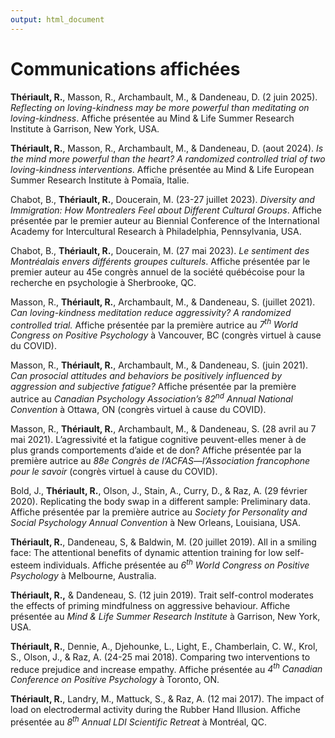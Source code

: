 ```yaml
---
output: html_document
---
```


\setlength{\parindent}{-0.2in}
\setlength{\leftskip}{0.2in}
\setlength{\parskip}{8pt}
\footnotesize

# Communications affichées

**Thériault, R.**, Masson, R., Archambault, M., & Dandeneau, D. (2 juin 2025). *Reflecting on loving-kindness may be more powerful than meditating on loving-kindness*. Affiche présentée au Mind & Life Summer Research Institute à Garrison, New York, USA.

**Thériault, R.**, Masson, R., Archambault, M., & Dandeneau, D. (aout 2024). *Is the mind more powerful than the heart?  A randomized controlled trial of two loving-kindness interventions*. Affiche présentée au Mind & Life European Summer Research Institute à Pomaïa, Italie.

Chabot, B., **Thériault, R.**, Doucerain, M. (23-27 juillet 2023). *Diversity and Immigration: How Montrealers Feel about Different Cultural Groups*. Affiche présentée par le premier auteur au Biennial Conference of the International Academy for Intercultural Research à Philadelphia, Pennsylvania, USA.

Chabot, B., **Thériault, R.**, Doucerain, M. (27 mai 2023). *Le sentiment des Montréalais envers différents groupes culturels*. Affiche présentée par le premier auteur au 45e congrès annuel de la société québécoise pour la recherche en psychologie à Sherbrooke, QC.

Masson, R., **Thériault, R.**, Archambault, M., & Dandeneau, S. (juillet 2021). *Can loving-kindness meditation reduce aggressivity? A randomized controlled trial.* Affiche présentée par la première autrice au *7^th^ World Congress on Positive Psychology* à Vancouver, BC (congrès virtuel à cause du COVID).

Masson, R., **Thériault, R.**, Archambault, M., & Dandeneau, S. (juin 2021). *Can prosocial attitudes and behaviors be positively influenced by aggression and subjective fatigue?* Affiche présentée par la première autrice au *Canadian Psychology Association's 82^nd^ Annual National Convention* à Ottawa, ON (congrès virtuel à cause du COVID).

Masson, R., **Thériault, R.**, Archambault, M., & Dandeneau, S. (28 avril au 7 mai 2021). L'agressivité et la fatigue cognitive peuvent-elles mener à de plus grands comportements d'aide et de don? Affiche présentée par la première autrice au *88e Congrès de l'ACFAS*---*l'Association francophone pour le savoir* (congrès virtuel à cause du COVID).

Bold, J., **Thériault, R.**, Olson, J., Stain, A., Curry, D., & Raz, A. (29 février 2020). Replicating the body swap in a different sample: Preliminary data. Affiche présentée par la première autrice au *Society for Personality and Social Psychology Annual Convention* à New Orleans, Louisiana, USA.

**Thériault, R.**, Dandeneau, S, & Baldwin, M. (20 juillet 2019). All in a smiling face: The attentional benefits of dynamic attention training for low self-esteem individuals. Affiche présentée au *6^th^ World Congress on Positive Psychology* à Melbourne, Australia.

**Thériault, R.,** & Dandeneau, S. (12 juin 2019). Trait self-control moderates the effects of priming mindfulness on aggressive behaviour. Affiche présentée au *Mind & Life Summer Research Institute* à Garrison, New York, USA.

<!-- **Thériault, R.**, Dennie, A., Djehounke, L., Light, E., Chamberlain, C. W., Krol, S., Olson, J., & Raz, A. (6 juin 2018). Being one with diversity through perspective-taking: Mind or body to increase prosocial feelings? Affiche présentée au *Mind & Life Summer Research Institute* à Garrison, New York, USA. -->

<!-- Dennie, A., Djehounke, L., Light, E., Chamberlain, C. W., **Thériault, R.**, Krol, S., Olson, J. A., & Raz, A. (2018, June 5). Walking a mile in another's shoes: Can virtual reality decrease prejudice? Poster session presented by first three authors at the *Research Day of the Douglas Hospital Research Centre and McGill Department of Psychiatry* in Montréal, QC. -->

**Thériault, R.**, Dennie, A., Djehounke, L., Light, E., Chamberlain, C. W., Krol, S., Olson, J., & Raz, A. (24-25 mai 2018). Comparing two interventions to reduce prejudice and increase empathy. Affiche présentée au *4^th^ Canadian Conference on Positive Psychology* à Toronto, ON.

<!-- **Thériault, R.**, Landry, M., Mattuck, S., & Raz, A. (2017, June 2). The Rubber Hand Illusion: Does load affect EEG & electrodermal activity? Poster session presented at the *Research Day of the Douglas Hospital Research Centre and McGill Department of Psychiatry* in Montréal, QC. -->

**Thériault, R.**, Landry, M., Mattuck, S., & Raz, A. (12 mai 2017). The impact of load on electrodermal activity during the Rubber Hand Illusion. Affiche présentée au *8^th^ Annual LDI Scientific Retreat* à Montréal, QC.

<!-- Mattuck, S., **Thériault, R.**, Landry, M., & Raz, A. (2017, April 17). Exploring the influence of cognitive resources on body ownership. Poster session presented by first author at the *Psychology Undergraduate Research Day* at McGill University in Montréal, QC. -->

<!-- **Thériault, R.**, Landry, M., & Raz, A. (2016, April 15). Exploring the effects of cognitive load and task instructions in the Rubber Hand Illusion. Poster session presented at the *Psychology Undergraduate Research Day* at McGill University in Montréal, QC. -->

<!-- **Thériault, R.**, Landry, M., & Raz, A. (2016, January 19). Exploring cognitive aspects of body ownership. Poster session presented at the *6th Annual Faculty of Arts Undergraduate Research Event* at McGill University in Montréal, QC. -->